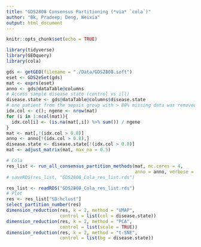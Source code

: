 ```yaml
---
title: "GDS2808 Consensus Partitioning (*via* `cola`)"
author: "Bk, Pradeep; Deng, Weixia"
output: html_document
---
```


```r
knitr::opts_chunk$set(echo = TRUE)
```

```r
library(tidyverse)
library(GEOquery)
library(cola)
```

```r
gds <- getGEO(filename = "./Data/GDS2808.soft")
eset <- GDS2eSet(gds)
mat <- exprs(eset)
anno <- gds@dataTable@columns
# Access sample disease state (control vs ill)
disease.state <- gds@dataTable@columns$disease.state
# one patient from the sepsis group with > 80% missing data was removed
idx.col <- c(); ngene <- nrow(mat)
for (i in 1:ncol(mat)){
  idx.col[i] <- (is.na(mat[,i]) %>% sum()) / ngene
}
mat <- mat[,!(idx.col > 0.8)]
anno <- anno[!(idx.col > 0.8),]
disease.state <- disease.state[!(idx.col > 0.8)]
mat <- adjust_matrix(mat, max_na = 0.5)
```

```r
# Cola
res_list <- run_all_consensus_partition_methods(mat, mc.cores = 4,
                                                anno = anno, verbose = FALSE)
# saveRDS(res_list, "GDS2808_Cola_res_list.rds")
```

```r
res_list <- readRDS("GDS2808_Cola_res_list.rds")
# Plot
res <- res_list["SD:hclust"]
select_partition_number(res)
dimension_reduction(res, k = 2, method = "UMAP",
                    control = list(col = disease.state))
dimension_reduction(res, k = 2, method = "PCA",
                    control = list(scale = TRUE))
dimension_reduction(res, k = 2, method = "t-SNE",
                    control = list(bg = disease.state))
```
